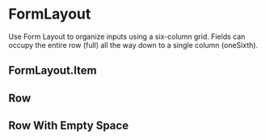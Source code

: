 

<Meta title="Forms/FormLayout" component={FormLayout} />

# FormLayout

Use Form Layout to organize inputs using a six-column grid. Fields can occupy the entire row (full) all the way down to a single column (oneSixth).

<Canvas>
    <Story story={stories.Default} name="Default" />
</Canvas>

<ArgsTable story="Default" />

## FormLayout.Item

<ArgsTable of={FormLayout.Item} />

## Row

<Canvas>
    <Story story={stories.Row} />
</Canvas>

## Row With Empty Space

<Canvas>
    <Story story={stories.RowWithEmpty} />
</Canvas>
